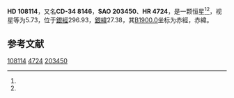 {{Starbox begin
| name = HD 108114
}}
{{Starbox observe
| epoch = [[J2000.0|J2000.0]]
| constell = {{星座名待查}}<ref name=SIMBAD>{{cite web
 | url=http://simbad.u-strasbg.fr/simbad/sim-id?Ident=HR+4724
 | title=Pulsating variable Star
 | publisher=Centre de Données astronomiques de Strasbourg
 | work=SIMBAD
 | accessdate=2012-07-13
 | archive-date=2016-03-16
 | archive-url=https://web.archive.org/web/20160316154719/http://simbad.u-strasbg.fr/simbad/sim-id?Ident=HR+4724
 | dead-url=no
 }}</ref><ref name=DATA>{{cite web
 | url=http://vizier.u-strasbg.fr/viz-bin/VizieR-5?-out.add=.&-source=5050&-corr=PK=HR&-out.max=9999&HR=4724
 | title=VizieR Detailed Page
 | accessdate=2012-07-13
 | archive-date=2016-03-05
 | archive-url=https://web.archive.org/web/20160305002008/http://vizier.u-strasbg.fr/viz-bin/VizieR-5?-out.add=.&-source=5050&-corr=PK=HR&-out.max=9999&HR=4724
 | dead-url=no
 }}</ref>
| 星官 = 
| ra = {{RA|12|25|21.8}}<ref name=SIMBAD /><ref name=DATA />
| dec = {{DEC|-35|11|11}}<ref name=SIMBAD /><ref name=DATA />
| appmag_v = 5.73<ref name=SIMBAD /><ref name=DATA />
}}
{{Starbox character
| class = B9III<ref name=SIMBAD /><ref name=DATA />
| b-v = -0.06<ref name=SIMBAD /><ref name=DATA />
| u-b = <ref name=SIMBAD /><ref name=DATA />
| r-i = <ref name=SIMBAD /><ref name=DATA />
| variable = 
}}
{{Starbox astrometry
| radial_v = 
| prop_mo_ra = -11
| parallax = 
| p_error = 
}}
{{Starbox catalog
| names =CD-34 8146，[[SAO星表|SAO]] 203450，[[HD星表|HD]] 108114，[[HR星表|HR]] 4724}}
{{Starbox reference |Simbad=HR+4724}}
{{Starbox end}}

'''HD 108114'''，又名'''CD-34 8146'''，'''SAO 203450'''、'''HR 4724'''，是一颗恒星<ref name=SIMBAD /><ref name=DATA />，视星等为5.73，位于[[銀道座標系|銀經]]296.93，[[銀道座標系|銀緯]]27.38，其[[B1900.0|B1900.0]]坐标为赤經{{RA|12|20|5.4}}，赤緯{{DEC|-34|27.38|56}}。

== 参考文献 ==
{{reflist}}

{{star-stub}}

[[Category:HD和HDE天體|108114]]
[[Category:HR天體|4724]]
[[Category:SAO天體|203450]]